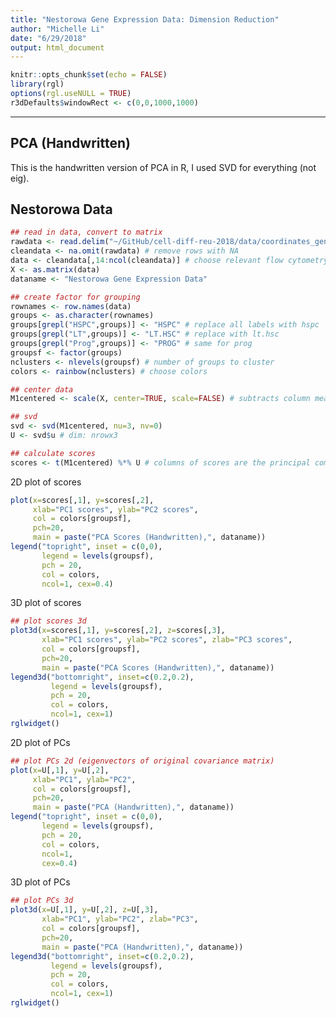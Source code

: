 ```yaml
---
title: "Nestorowa Gene Expression Data: Dimension Reduction"
author: "Michelle Li"
date: "6/29/2018"
output: html_document
---
```


```r
knitr::opts_chunk$set(echo = FALSE)
library(rgl)
options(rgl.useNULL = TRUE)
r3dDefaults$windowRect <- c(0,0,1000,1000)
```

----

## PCA (Handwritten)

This is the handwritten version of PCA in R, I used SVD for everything (not eig).

## Nestorowa Data

```r
## read in data, convert to matrix
rawdata <- read.delim("~/GitHub/cell-diff-reu-2018/data/coordinates_gene_counts_flow_cytometry.txt", row.names=1)
cleandata <- na.omit(rawdata) # remove rows with NA
data <- cleandata[,14:ncol(cleandata)] # choose relevant flow cytometry data
X <- as.matrix(data)
dataname <- "Nestorowa Gene Expression Data"

## create factor for grouping
rownames <- row.names(data)
groups <- as.character(rownames)
groups[grepl("HSPC",groups)] <- "HSPC" # replace all labels with hspc
groups[grepl("LT",groups)] <- "LT.HSC" # replace with lt.hsc
groups[grepl("Prog",groups)] <- "PROG" # same for prog
groupsf <- factor(groups)
nclusters <- nlevels(groupsf) # number of groups to cluster
colors <- rainbow(nclusters) # choose colors

## center data
M1centered <- scale(X, center=TRUE, scale=FALSE) # subtracts column means from each column

## svd
svd <- svd(M1centered, nu=3, nv=0)
U <- svd$u # dim: nrowx3

## calculate scores
scores <- t(M1centered) %*% U # columns of scores are the principal components, dim: ncolx3
```

2D plot of scores  
```r
plot(x=scores[,1], y=scores[,2], 
     xlab="PC1 scores", ylab="PC2 scores", 
     col = colors[groupsf], 
     pch=20, 
     main = paste("PCA Scores (Handwritten),", dataname))
legend("topright", inset = c(0,0), 
       legend = levels(groupsf), 
       pch = 20, 
       col = colors, 
       ncol=1, cex=0.4)
```

3D plot of scores  
```r
## plot scores 3d
plot3d(x=scores[,1], y=scores[,2], z=scores[,3], 
       xlab="PC1 scores", ylab="PC2 scores", zlab="PC3 scores", 
       col = colors[groupsf], 
       pch=20, 
       main = paste("PCA Scores (Handwritten),", dataname))
legend3d("bottomright", inset=c(0.2,0.2),
         legend = levels(groupsf),
         pch = 20, 
         col = colors, 
         ncol=1, cex=1)
rglwidget()
```


2D plot of PCs  
```r
## plot PCs 2d (eigenvectors of original covariance matrix)
plot(x=U[,1], y=U[,2], 
     xlab="PC1", ylab="PC2", 
     col = colors[groupsf], 
     pch=20, 
     main = paste("PCA (Handwritten),", dataname))
legend("topright", inset = c(0,0), 
       legend = levels(groupsf), 
       pch = 20, 
       col = colors, 
       ncol=1, 
       cex=0.4)
```

3D plot of PCs  
```r
## plot PCs 3d
plot3d(x=U[,1], y=U[,2], z=U[,3], 
       xlab="PC1", ylab="PC2", zlab="PC3", 
       col = colors[groupsf], 
       pch=20, 
       main = paste("PCA (Handwritten),", dataname))
legend3d("bottomright", inset=c(0.2,0.2), 
         legend = levels(groupsf), 
         pch = 20, 
         col = colors, 
         ncol=1, cex=1)
rglwidget()
```


